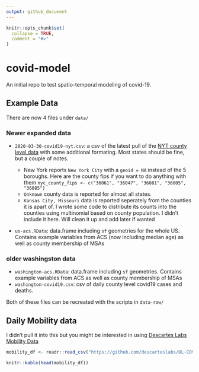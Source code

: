 ```yaml
---
output: github_document
---
```


<!-- README.md is generated from README.Rmd. Please edit that file -->

```r
knitr::opts_chunk$set(
  collapse = TRUE,
  comment = "#>"
)
```
# covid-model

<!-- badges: start -->
<!-- badges: end -->

An initial repo to test spatio-temporal modeling of covid-19.


## Example Data

There are now 4 files under `data/` 

### Newer expanded data

- `2020-03-30-covid19-nyt.csv`: a csv of the latest pull of the [NYT county level data](https://github.com/nytimes/covid-19-data) with some additional formating. Most states should be fine, but a couple of notes.

    - New York reports `New York City` with a `geoid = NA` instead of the 5 boroughs. Here are the county fips if you want to do anything with them `nyc_county_fips <- c("36061", "36047", "36081", "36005", "36085")`
    - `Unknown` county data is reported for almost all states.
    - `Kansas City, Missouri` data is reported seperately from the counties it is apart of. I wrote some code to distribute its counts into the counties using multinomial based on county population. I didn't include it here. Will clean it up and add later if wanted

- `us-acs.RData`: data.frame including `sf` geometries for the whole US. Contains example variables from ACS (now including median age) as well as county membership of MSAs


### older washingston data
- `washington-acs.RData`: data.frame including `sf` geometries. Contains example variables from ACS as well as county membership of MSAs
- `washington-covid19.csv`: csv of daily county level covid19 cases and deaths.

Both of these files can be recreated with the scripts in `data-raw/`



## Daily Mobility data
I didn't pull it into this but you might be interested in using [Descartes Labs Mobility Data](https://github.com/descarteslabs/DL-COVID-19)

```r
mobility_df <- readr::read_csv("https://github.com/descarteslabs/DL-COVID-19/raw/master/DL-us-mobility-daterow.csv")

knitr::kable(head(mobility_df))
```

